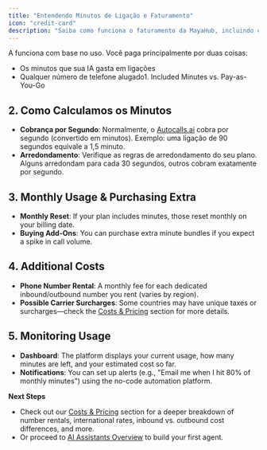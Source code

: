 ```yaml
---
title: "Entendendo Minutos de Ligação e Faturamento"
icon: "credit-card"
description: "Saiba como funciona o faturamento da MayaHub, incluindo cálculo de minutos, aluguel de números e monitoramento de uso"
---
```


A funciona com base no uso. Você paga principalmente por duas coisas:

- Os minutos que sua IA gasta em ligações
- Qualquer número de telefone alugado1. Included Minutes vs. Pay-as-You-Go

## **2. Como Calculamos os Minutos**

- **Cobrança por Segundo**: Normalmente, o [Autocalls.ai](http://Autocalls.ai) cobra por segundo (convertido em minutos). Exemplo: uma ligação de 90 segundos equivale a 1,5 minuto.
- **Arredondamento**: Verifique as regras de arredondamento do seu plano. Alguns arredondam para cada 30 segundos, outros cobram exatamente por segundo.

## 3. Monthly Usage & Purchasing Extra

- **Monthly Reset**: If your plan includes minutes, those reset monthly on your billing date.
- **Buying Add-Ons**: You can purchase extra minute bundles if you expect a spike in call volume.

## 4. Additional Costs

- **Phone Number Rental**: A monthly fee for each dedicated inbound/outbound number you rent (varies by region).
- **Possible Carrier Surcharges**: Some countries may have unique taxes or surcharges—check the [Costs & Pricing](../../costs-and-pricing/cost-overview.md) section for more details.

## 5. Monitoring Usage

- **Dashboard**: The platform displays your current usage, how many minutes are left, and your estimated cost so far.
- **Notifications**: You can set up alerts (e.g., "Email me when I hit 80% of monthly minutes") using the no-code automation platform.

**Next Steps**

- Check out our [Costs & Pricing](../../costs-and-pricing/cost-overview.md) section for a deeper breakdown of number rentals, international rates, inbound vs. outbound cost differences, and more.
- Or proceed to [AI Assistants Overview](../../ai-assistants-overview/what-is-an-ai-assistant.md) to build your first agent.